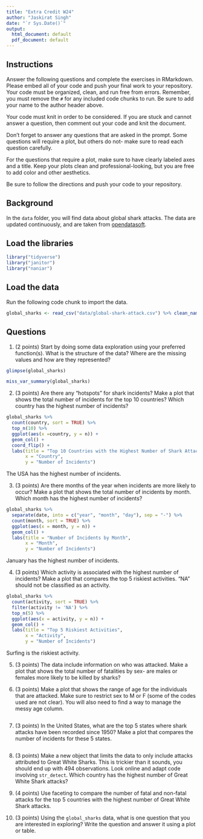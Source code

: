 ```yaml
---
title: "Extra Credit W24"
author: "Jaskirat Singh"
date: "`r Sys.Date()`"
output:
  html_document: default
  pdf_document: default
---
```


## Instructions
Answer the following questions and complete the exercises in RMarkdown. Please embed all of your code and push your final work to your repository. Your code must be organized, clean, and run free from errors. Remember, you must remove the `#` for any included code chunks to run. Be sure to add your name to the author header above. 

Your code must knit in order to be considered. If you are stuck and cannot answer a question, then comment out your code and knit the document.  

Don't forget to answer any questions that are asked in the prompt. Some questions will require a plot, but others do not- make sure to read each question carefully.  

For the questions that require a plot, make sure to have clearly labeled axes and a title. Keep your plots clean and professional-looking, but you are free to add color and other aesthetics.  

Be sure to follow the directions and push your code to your repository.

## Background
In the `data` folder, you will find data about global shark attacks. The data are updated continuously, and are taken from [opendatasoft](https://public.opendatasoft.com/explore/dataset/global-shark-attack/table/?flg=en-us&disjunctive.country&disjunctive.area&disjunctive.activity).  

## Load the libraries
```r
library("tidyverse")
library("janitor")
library("naniar")
```

## Load the data
Run the following code chunk to import the data.
```r
global_sharks <- read_csv("data/global-shark-attack.csv") %>% clean_names()
```

## Questions
1. (2 points) Start by doing some data exploration using your preferred function(s). What is the structure of the data? Where are the missing values and how are they represented?  
```r
glimpse(global_sharks)
```
```r
miss_var_summary(global_sharks)
```


2. (3 points) Are there any "hotspots" for shark incidents? Make a plot that shows the total number of incidents for the top 10 countries? Which country has the highest number of incidents?

```r
global_sharks %>% 
  count(country, sort = TRUE) %>% 
  top_n(10) %>% 
  ggplot(aes(x =country, y = n)) +
  geom_col() +
  coord_flip() +
  labs(title = "Top 10 Countries with the Highest Number of Shark Attacks",
       x = "Country",
       y = "Number of Incidents")
```
The USA has the highest number of incidents. 

3. (3 points) Are there months of the year when incidents are more likely to occur? Make a plot that shows the total number of incidents by month. Which month has the highest number of incidents?

```r
global_sharks %>% 
  separate(date, into = c("year", "month", "day"), sep = "-") %>%
  count(month, sort = TRUE) %>% 
  ggplot(aes(x = month, y = n)) +
  geom_col() +
  labs(title = "Number of Incidents by Month",
       x = "Month",
       y = "Number of Incidents")
```
January has the highest number of incidents. 


4. (3 points) Which activity is associated with the highest number of incidents? Make a plot that compares the top 5 riskiest activities. "NA" should not be classified as an activity.

```r
global_sharks %>% 
  count(activity, sort = TRUE) %>% 
  filter(activity != 'NA') %>% 
  top_n(5) %>% 
  ggplot(aes(x = activity, y = n)) +
  geom_col() +
  labs(title = "Top 5 Riskiest Activities",
       x = "Activity",
       y = "Number of Incidents")
```

Surfing is the riskiest activity.

5. (3 points) The data include information on who was attacked. Make a plot that shows the total number of fatalities by sex- are males or females more likely to be killed by sharks?



6. (3 points) Make a plot that shows the range of age for the individuals that are attacked. Make sure to restrict sex to M or F (some of the codes used are not clear). You will also need to find a way to manage the messy age column.

```r

```



7. (3 points) In the United States, what are the top 5 states where shark attacks have been recorded since 1950? Make a plot that compares the number of incidents for these 5 states.
```r

```



8. (3 points) Make a new object that limits the data to only include attacks attributed to Great White Sharks. This is trickier than it sounds, you should end up with 494 observations. Look online and adapt code involving `str_detect`. Which country has the highest number of Great White Shark attacks?


9. (4 points) Use faceting to compare the number of fatal and non-fatal attacks for the top 5 countries with the highest number of Great White Shark attacks.


10. (3 points) Using the `global_sharks` data, what is one question that you are interested in exploring? Write the question and answer it using a plot or table. 